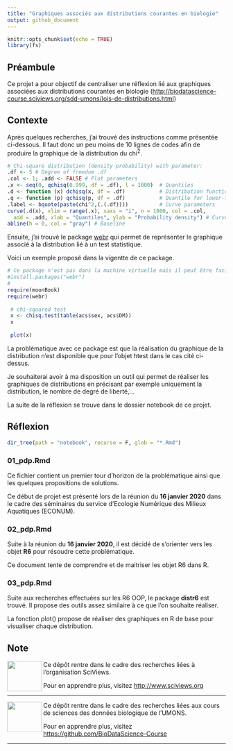 ```yaml
---
title: "Graphiques associés aux distributions courantes en biologie"
output: github_document
---
```


```r
knitr::opts_chunk$set(echo = TRUE)
library(fs)
```

## Préambule

Ce projet a pour objectif de centraliser une réflexion lié aux graphiques associées aux distributions courantes en biologie (<http://biodatascience-course.sciviews.org/sdd-umons/lois-de-distributions.html>)

## Contexte

Après quelques recherches, j'ai trouvé des instructions comme présentée ci-dessous. Il faut donc un peu moins de 10 lignes de codes afin de produire la graphique de la distribution du chi^2^.

```r
# Chi-square distribution (density probability) with parameter:
.df <- 5 # Degree of freedom .df
.col <- 1; .add <- FALSE # Plot parameters
.x <- seq(0, qchisq(0.999, df = .df), l = 1000)  # Quantiles
.d <- function (x) dchisq(x, df = .df)           # Distribution function
.q <- function (p) qchisq(p, df = .df)           # Quantile for lower-tail prob
.label <- bquote(paste(chi^2,(.(.df))))          # Curve parameters
curve(.d(x), xlim = range(.x), xaxs = "i", n = 1000, col = .col,
  add = .add, xlab = "Quantiles", ylab = "Probability density") # Curve
abline(h = 0, col = "gray") # Baseline
```

Ensuite, j'ai trouvé le package [webr](https://cardiomoon.github.io/webr/index.html) qui permet de représenter le graphique associé à la distribution lié à un test statistique. 

Voici un exemple proposé dans la vigentte de ce package.

```r
# Ce package n'est pas dans la machine virtuelle mais il peut être facillement installé avec l'instruction suivante
#install.packages("webr")
#
require(moonBook)
require(webr)
 
 # chi-squared test
 x <- chisq.test(table(acs$sex, acs$DM))
 x
 
 plot(x)
```

La problématique avec ce package est que la réalisation du graphique de la distribution n'est disponible que pour l'objet htest dans le cas cité ci-dessus. 

Je souhaiterai avoir à ma disposition un outil qui permet de réaliser les graphiques de distributions en précisant par exemple uniquement la distribution, le nombre de degré de liberté,...

La suite de la réflexion se trouve dans le dossier notebook de ce projet.

## Réflexion

```r
dir_tree(path = "notebook", recurse = F, glob = "*.Rmd")
```

### 01_pdp.Rmd

Ce fichier contient un premier tour d'horizon de la problématique ainsi que les quelques propositions de solutions.

Ce début de projet est présenté lors de la réunion du **16 janvier 2020** dans le cadre des séminaires du service d'Ecologie Numérique des Milieux Aquatiques (ECONUM). 

### 02_pdp.Rmd

Suite à la réunion du **16 janvier 2020**, il est décidé de s'orienter vers les objet **R6** pour résoudre cette problématique. 

Ce document tente de comprendre et de maitriser les objet R6 dans R.

### 03_pdp.Rmd

Suite aux recherches effectuées sur les R6 OOP, le package **distr6** est trouvé. Il propose des outils assez similaire à ce que l'on souhaite réaliser.

La fonction plot() propose de réaliser des graphiques en R de base pour visualiser chaque distribution. 

## Note


<img src="figures/SvLogo-128.png" width="80" height="70" align="left"/>  Ce dépôt rentre dans le cadre des recherches liées à l'organisation SciViews.

Pour en apprendre plus, visitez <http://www.sciviews.org>


----------

<img src="figures/BioDataScience-128.png" width="80" height="70" align="left"/>  Ce dépôt rentre dans le cadre des recherches liées aux cours de sciences des données biologique de l'UMONS.

Pour en apprendre plus, visitez <https://github.com/BioDataScience-Course>


----------
